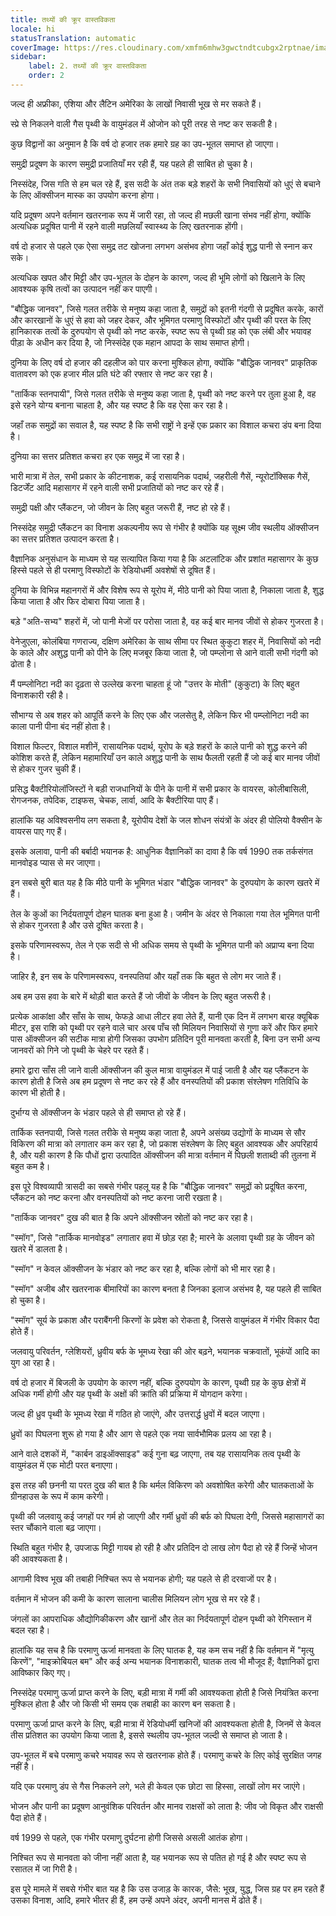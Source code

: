```yaml
---
title: तथ्यों की क्रूर वास्तविकता
locale: hi
statusTranslation: automatic
coverImage: https://res.cloudinary.com/xmfm6mhw3gwctndtcubgx2rptnae/image/upload/v1741354419/small_cover_la_gran_rebelion_28716e29d2.webp
sidebar:
    label: 2. तथ्यों की क्रूर वास्तविकता
    order: 2
---
```

जल्द ही अफ्रीका, एशिया और लैटिन अमेरिका के लाखों निवासी भूख से मर सकते हैं।

स्प्रे से निकलने वाली गैस पृथ्वी के वायुमंडल में ओजोन को पूरी तरह से नष्ट कर सकती है।

कुछ विद्वानों का अनुमान है कि वर्ष दो हजार तक हमारे ग्रह का उप-भूतल समाप्त हो जाएगा।

समुद्री प्रदूषण के कारण समुद्री प्रजातियाँ मर रही हैं, यह पहले ही साबित हो चुका है।

निस्संदेह, जिस गति से हम चल रहे हैं, इस सदी के अंत तक बड़े शहरों के सभी निवासियों को धुएं से बचाने के लिए ऑक्सीजन मास्क का उपयोग करना होगा।

यदि प्रदूषण अपने वर्तमान खतरनाक रूप में जारी रहा, तो जल्द ही मछली खाना संभव नहीं होगा, क्योंकि अत्यधिक प्रदूषित पानी में रहने वाली मछलियाँ स्वास्थ्य के लिए खतरनाक होंगी।

वर्ष दो हजार से पहले एक ऐसा समुद्र तट खोजना लगभग असंभव होगा जहाँ कोई शुद्ध पानी से स्नान कर सके।

अत्यधिक खपत और मिट्टी और उप-भूतल के दोहन के कारण, जल्द ही भूमि लोगों को खिलाने के लिए आवश्यक कृषि तत्वों का उत्पादन नहीं कर पाएगी।

"बौद्धिक जानवर", जिसे गलत तरीके से मनुष्य कहा जाता है, समुद्रों को इतनी गंदगी से प्रदूषित करके, कारों और कारखानों के धुएं से हवा को जहर देकर, और भूमिगत परमाणु विस्फोटों और पृथ्वी की परत के लिए हानिकारक तत्वों के दुरुपयोग से पृथ्वी को नष्ट करके, स्पष्ट रूप से पृथ्वी ग्रह को एक लंबी और भयावह पीड़ा के अधीन कर दिया है, जो निस्संदेह एक महान आपदा के साथ समाप्त होगी।

दुनिया के लिए वर्ष दो हजार की दहलीज को पार करना मुश्किल होगा, क्योंकि "बौद्धिक जानवर" प्राकृतिक वातावरण को एक हजार मील प्रति घंटे की रफ्तार से नष्ट कर रहा है।

"तार्किक स्तनपायी", जिसे गलत तरीके से मनुष्य कहा जाता है, पृथ्वी को नष्ट करने पर तुला हुआ है, वह इसे रहने योग्य बनाना चाहता है, और यह स्पष्ट है कि वह ऐसा कर रहा है।

जहाँ तक समुद्रों का सवाल है, यह स्पष्ट है कि सभी राष्ट्रों ने इन्हें एक प्रकार का विशाल कचरा डंप बना दिया है।

दुनिया का सत्तर प्रतिशत कचरा हर एक समुद्र में जा रहा है।

भारी मात्रा में तेल, सभी प्रकार के कीटनाशक, कई रासायनिक पदार्थ, जहरीली गैसें, न्यूरोटॉक्सिक गैसें, डिटर्जेंट आदि महासागर में रहने वाली सभी प्रजातियों को नष्ट कर रहे हैं।

समुद्री पक्षी और प्लैंकटन, जो जीवन के लिए बहुत जरूरी हैं, नष्ट हो रहे हैं।

निस्संदेह समुद्री प्लैंकटन का विनाश अकल्पनीय रूप से गंभीर है क्योंकि यह सूक्ष्म जीव स्थलीय ऑक्सीजन का सत्तर प्रतिशत उत्पादन करता है।

वैज्ञानिक अनुसंधान के माध्यम से यह सत्यापित किया गया है कि अटलांटिक और प्रशांत महासागर के कुछ हिस्से पहले से ही परमाणु विस्फोटों के रेडियोधर्मी अवशेषों से दूषित हैं।

दुनिया के विभिन्न महानगरों में और विशेष रूप से यूरोप में, मीठे पानी को पिया जाता है, निकाला जाता है, शुद्ध किया जाता है और फिर दोबारा पिया जाता है।

बड़े "अति-सभ्य" शहरों में, जो पानी मेजों पर परोसा जाता है, वह कई बार मानव जीवों से होकर गुजरता है।

वेनेजुएला, कोलंबिया गणराज्य, दक्षिण अमेरिका के साथ सीमा पर स्थित कुकुटा शहर में, निवासियों को नदी के काले और अशुद्ध पानी को पीने के लिए मजबूर किया जाता है, जो पम्प्लोना से आने वाली सभी गंदगी को ढोता है।

मैं पम्प्लोनिटा नदी का दृढ़ता से उल्लेख करना चाहता हूं जो "उत्तर के मोती" (कुकुटा) के लिए बहुत विनाशकारी रही है।

सौभाग्य से अब शहर को आपूर्ति करने के लिए एक और जलसेतु है, लेकिन फिर भी पम्प्लोनिटा नदी का काला पानी पीना बंद नहीं होता है।

विशाल फिल्टर, विशाल मशीनें, रासायनिक पदार्थ, यूरोप के बड़े शहरों के काले पानी को शुद्ध करने की कोशिश करते हैं, लेकिन महामारियाँ उन काले अशुद्ध पानी के साथ फैलती रहती हैं जो कई बार मानव जीवों से होकर गुजर चुकी हैं।

प्रसिद्ध बैक्टीरियोलॉजिस्टों ने बड़ी राजधानियों के पीने के पानी में सभी प्रकार के वायरस, कोलीबासिली, रोगजनक, तपेदिक, टाइफस, चेचक, लार्वा, आदि के बैक्टीरिया पाए हैं।

हालांकि यह अविश्वसनीय लग सकता है, यूरोपीय देशों के जल शोधन संयंत्रों के अंदर ही पोलियो वैक्सीन के वायरस पाए गए हैं।

इसके अलावा, पानी की बर्बादी भयानक है: आधुनिक वैज्ञानिकों का दावा है कि वर्ष 1990 तक तर्कसंगत मानवोइड प्यास से मर जाएगा।

इन सबसे बुरी बात यह है कि मीठे पानी के भूमिगत भंडार "बौद्धिक जानवर" के दुरुपयोग के कारण खतरे में हैं।

तेल के कुओं का निर्दयतापूर्ण दोहन घातक बना हुआ है। जमीन के अंदर से निकाला गया तेल भूमिगत पानी से होकर गुजरता है और उसे दूषित करता है।

इसके परिणामस्वरूप, तेल ने एक सदी से भी अधिक समय से पृथ्वी के भूमिगत पानी को अप्राप्य बना दिया है।

जाहिर है, इन सब के परिणामस्वरूप, वनस्पतियां और यहाँ तक कि बहुत से लोग मर जाते हैं।

अब हम उस हवा के बारे में थोड़ी बात करते हैं जो जीवों के जीवन के लिए बहुत जरूरी है।

प्रत्येक आकांक्षा और साँस के साथ, फेफड़े आधा लीटर हवा लेते हैं, यानी एक दिन में लगभग बारह क्यूबिक मीटर, इस राशि को पृथ्वी पर रहने वाले चार अरब पाँच सौ मिलियन निवासियों से गुणा करें और फिर हमारे पास ऑक्सीजन की सटीक मात्रा होगी जिसका उपभोग प्रतिदिन पूरी मानवता करती है, बिना उन सभी अन्य जानवरों को गिने जो पृथ्वी के चेहरे पर रहते हैं।

हमारे द्वारा साँस ली जाने वाली ऑक्सीजन की कुल मात्रा वायुमंडल में पाई जाती है और यह प्लैंकटन के कारण होती है जिसे अब हम प्रदूषण से नष्ट कर रहे हैं और वनस्पतियों की प्रकाश संश्लेषण गतिविधि के कारण भी होती है।

दुर्भाग्य से ऑक्सीजन के भंडार पहले से ही समाप्त हो रहे हैं।

तार्किक स्तनपायी, जिसे गलत तरीके से मनुष्य कहा जाता है, अपने असंख्य उद्योगों के माध्यम से सौर विकिरण की मात्रा को लगातार कम कर रहा है, जो प्रकाश संश्लेषण के लिए बहुत आवश्यक और अपरिहार्य है, और यही कारण है कि पौधों द्वारा उत्पादित ऑक्सीजन की मात्रा वर्तमान में पिछली शताब्दी की तुलना में बहुत कम है।

इस पूरे विश्वव्यापी त्रासदी का सबसे गंभीर पहलू यह है कि "बौद्धिक जानवर" समुद्रों को प्रदूषित करना, प्लैंकटन को नष्ट करना और वनस्पतियों को नष्ट करना जारी रखता है।

"तार्किक जानवर" दुख की बात है कि अपने ऑक्सीजन स्रोतों को नष्ट कर रहा है।

"स्मॉग", जिसे "तार्किक मानवोइड" लगातार हवा में छोड़ रहा है; मारने के अलावा पृथ्वी ग्रह के जीवन को खतरे में डालता है।

"स्मॉग" न केवल ऑक्सीजन के भंडार को नष्ट कर रहा है, बल्कि लोगों को भी मार रहा है।

"स्मॉग" अजीब और खतरनाक बीमारियों का कारण बनता है जिनका इलाज असंभव है, यह पहले ही साबित हो चुका है।

"स्मॉग" सूर्य के प्रकाश और पराबैंगनी किरणों के प्रवेश को रोकता है, जिससे वायुमंडल में गंभीर विकार पैदा होते हैं।

जलवायु परिवर्तन, ग्लेशियरों, ध्रुवीय बर्फ के भूमध्य रेखा की ओर बढ़ने, भयानक चक्रवातों, भूकंपों आदि का युग आ रहा है।

वर्ष दो हजार में बिजली के उपयोग के कारण नहीं, बल्कि दुरुपयोग के कारण, पृथ्वी ग्रह के कुछ क्षेत्रों में अधिक गर्मी होगी और यह पृथ्वी के अक्षों की क्रांति की प्रक्रिया में योगदान करेगा।

जल्द ही ध्रुव पृथ्वी के भूमध्य रेखा में गठित हो जाएंगे, और उत्तरार्द्ध ध्रुवों में बदल जाएगा।

ध्रुवों का पिघलना शुरू हो गया है और आग से पहले एक नया सार्वभौमिक प्रलय आ रहा है।

आने वाले दशकों में, "कार्बन डाइऑक्साइड" कई गुना बढ़ जाएगा, तब यह रासायनिक तत्व पृथ्वी के वायुमंडल में एक मोटी परत बनाएगा।

इस तरह की छननी या परत दुख की बात है कि थर्मल विकिरण को अवशोषित करेगी और घातकताओं के ग्रीनहाउस के रूप में काम करेगी।

पृथ्वी की जलवायु कई जगहों पर गर्म हो जाएगी और गर्मी ध्रुवों की बर्फ को पिघला देगी, जिससे महासागरों का स्तर चौंकाने वाला बढ़ जाएगा।

स्थिति बहुत गंभीर है, उपजाऊ मिट्टी गायब हो रही है और प्रतिदिन दो लाख लोग पैदा हो रहे हैं जिन्हें भोजन की आवश्यकता है।

आगामी विश्व भूख की तबाही निश्चित रूप से भयानक होगी; यह पहले से ही दरवाजों पर है।

वर्तमान में भोजन की कमी के कारण सालाना चालीस मिलियन लोग भूख से मर रहे हैं।

जंगलों का आपराधिक औद्योगिकीकरण और खानों और तेल का निर्दयतापूर्ण दोहन पृथ्वी को रेगिस्तान में बदल रहा है।

हालांकि यह सच है कि परमाणु ऊर्जा मानवता के लिए घातक है, यह कम सच नहीं है कि वर्तमान में "मृत्यु किरणें", "माइक्रोबियल बम" और कई अन्य भयानक विनाशकारी, घातक तत्व भी मौजूद हैं; वैज्ञानिकों द्वारा आविष्कार किए गए।

निस्संदेह परमाणु ऊर्जा प्राप्त करने के लिए, बड़ी मात्रा में गर्मी की आवश्यकता होती है जिसे नियंत्रित करना मुश्किल होता है और जो किसी भी समय एक तबाही का कारण बन सकता है।

परमाणु ऊर्जा प्राप्त करने के लिए, बड़ी मात्रा में रेडियोधर्मी खनिजों की आवश्यकता होती है, जिनमें से केवल तीस प्रतिशत का उपयोग किया जाता है, इससे स्थलीय उप-भूतल जल्दी से समाप्त हो जाता है।

उप-भूतल में बचे परमाणु कचरे भयावह रूप से खतरनाक होते हैं। परमाणु कचरे के लिए कोई सुरक्षित जगह नहीं है।

यदि एक परमाणु डंप से गैस निकलने लगे, भले ही केवल एक छोटा सा हिस्सा, लाखों लोग मर जाएंगे।

भोजन और पानी का प्रदूषण आनुवंशिक परिवर्तन और मानव राक्षसों को लाता है: जीव जो विकृत और राक्षसी पैदा होते हैं।

वर्ष 1999 से पहले, एक गंभीर परमाणु दुर्घटना होगी जिससे असली आतंक होगा।

निश्चित रूप से मानवता को जीना नहीं आता है, यह भयानक रूप से पतित हो गई है और स्पष्ट रूप से रसातल में जा गिरी है।

इस पूरे मामले में सबसे गंभीर बात यह है कि उस उजाड़ के कारक, जैसे: भूख, युद्ध, जिस ग्रह पर हम रहते हैं उसका विनाश, आदि, हमारे भीतर ही हैं, हम उन्हें अपने अंदर, अपनी मानस में ढोते हैं।

